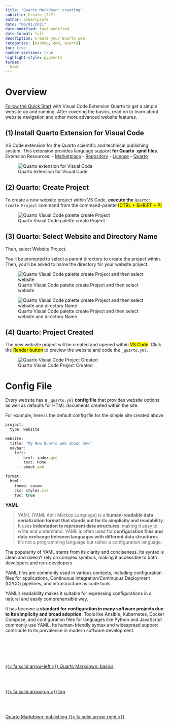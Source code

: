 ```yaml
---
title: "Quarto Markdown: creating"
subtitle: Create (2/7)
author: albertprofe
date: "06/01/2021"
date-modified: last-modified
date-format: full
description: Create your Quarto web
categories: [markup, qmd, quarto]
toc: true
number-sections: true
highlight-style: pygments
format:
  html
---
```


# Overview
[Follow the Quick Start](https://quarto.org/docs/websites/) with Visual Code Extension Quarto to get a simple website up and running. After covering the basics, read on to learn about website navigation and other more advanced website features.

::: {.callout-tip collapse="true" icon=false}
## (1) Install Quarto Extension for Visual Code
VS Code extension for the Quarto scientific and technical publishing system. This extension provides language support **for Quarto .qmd files**. Extension Resources:
- [Marketplace](https://marketplace.visualstudio.com/items?itemName=quarto.quarto)
- [Repository](https://github.com/quarto-dev/quarto-vscode)
- [License](https://quarto.gallerycdn.vsassets.io/extensions/quarto/quarto/1.57.0/1670089936546/Microsoft.VisualStudio.Services.Content.License)
- [Quarto](https://marketplace.visualstudio.com/publishers/quarto)

![Quarto extension for Visual Code](/images/markup/quartoextension.png){.image-preview #quarto-extension-vscode}
:::

::: {.callout-tip collapse="true" icon=false}
## (2) Quarto: Create Project
To create a new website project within VS Code, **execute the** `Quarto: Create Project` command from the command-palette <mark>(CTRL + SHRIFT + P)</mark>

![Quarto Visual Code palette create Project](https://quarto.org/docs/websites/images/vscode-create-project-command.png){.image-preview #quarto-create-vscode}
:::

::: {.callout-tip collapse="true" icon=false}
## (3) Quarto: Select Website and Directory Name
Then, select Website Project.

You’ll be prompted to select a parent directory to create the project within. Then, you’ll be asked to name the directory for your website project.

![Quarto Visual Code palette create Project and then select website](https://quarto.org/docs/websites/images/vscode-create-project-website.png){.image-preview #quarto-website-vscode}

![Quarto Visual Code palette create Project and then select website and directory Name](https://quarto.org/docs/websites/images/vscode-create-project-directory.png){.image-preview #quarto-directory-name-vscode}
:::

::: {.callout-tip collapse="true" icon=false}
## (4) Quarto: Project Created
The new website project will be created and opened within <mark>VS Code</mark>. Click the <mark>Render button</mark> to preview the website and code the `_quarto.yml`.

![Quarto Visual Code Project Created](https://quarto.org/docs/websites/images/vscode-create-project-render.png){.image-preview #quarto-project-created}

:::

# Config File

Every website has a `_quarto.yml` **config file** that provides website options as well as defaults for HTML documents created within the site.

For example, here is the default config file for the simple site created above:



``` .js
project:
  type: website

website:
  title: "My New Quarto web about Dev"
  navbar:
    left:
      - href: index.qmd
        text: Home
      - about.qmd

format:
  html:
    theme: cosmo
    css: styles.css
    toc: true
```

**YAML**

> YAML (YAML Ain't Markup Language) is a **human-readable data serialization format that stands out for its simplicity and readability**.
> It uses **indentation to represent data structures**, making it easy to write and understand.
> YAML is often used for **configuration files and data exchange between languages with different data structures**. It's not a programming language but rather a configuration language.

::: {.column-margin}
The popularity of YAML stems from its clarity and conciseness. Its syntax is clean and doesn't rely on complex symbols, making it accessible to both developers and non-developers. 
:::

YAML files are commonly used in various contexts, including configuration files for applications, Continuous Integration/Continuous Deployment (CI/CD) pipelines, and infrastructure as code tools.

YAML's readability makes it suitable for expressing configurations in a natural and easily comprehensible way.

It has become a **standard for configuration in many software projects due to its simplicity and broad adoption**. Tools like Ansible, Kubernetes, Docker Compose, and configuration files for languages like Python and JavaScript commonly use YAML. Its human-friendly syntax and widespread support contribute to its prevalence in modern software development.


<!--- navLinks -->
<br><br>
<div class=row>
<br>
<div class='column left previous'>
<br>
[{{< fa solid arrow-left >}} Quarto Markdown: basics](/markup/markup-quarto-basics.qmd)
<br>
</div>
<br>
<div class='column center'>
<br>
[{{< fa solid arrow-up >}} top](#top)
<br>
</div>
<br>
<div class='column right next'>
<br>
[Quarto Markdown: publishing  {{< fa solid arrow-right >}}](/markup/markup-quarto-publish.qmd)
<br>
</div>
<br>
</div>
